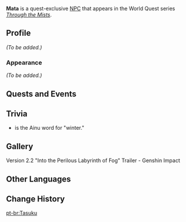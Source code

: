 {{Meta
<!-- REMOVE THIS TEMPLATE AFTER ADDING MISSING INFO -->
|missing_NPC_profile  = yes
}}
{{Character Infobox
|type             = Quest NPC
|deceased         = Past
|image            = NPC Mata.png
|region           = Inazuma
|location         = Inazuma
|affiliation      = Tsurumi Island
|affiliation2     = Thunderbird Civilization
}}
'''Mata''' is a quest-exclusive [[NPC]] that appears in the World Quest series ''[[Through the Mists]]''.

==Profile==
<!-- detailed story/lore information goes here -->
''(To be added.)''

===Appearance===
''(To be added.)''

==Quests and Events==
{{Quests and Events}}

==Trivia==
* {{Lang|"Mata"|ain=マタ|ain_rm=mata}} is the Ainu word for "winter."

==Gallery==
<gallery>
Version 2.2 "Into the Perilous Labyrinth of Fog" Trailer - Genshin Impact
</gallery>

==Other Languages==
{{Other Languages
|default_hidden = 1
|en      = Mata
|zhs     = 又
|zhs_rm  = Yòu
|zht     = 又
|zht_rm  = Yòu
|ja      = マタ
|ja_rm   = Mata
|ko      = 마타
|es      = Mata
|fr      = Mata
|ru      = Мата
|th      = Mata
|vi      = Mata
|de      = Mata
|id      = Mata
|pt      = Tasuku
|tr      = Mata
|it      = Mata
}}

==Change History==
{{Change History|2.2}}
<!--
==References==
{{Reflist}}-->

[[pt-br:Tasuku]]